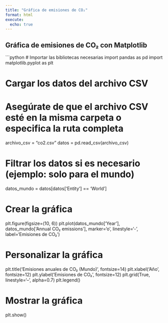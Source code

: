 ```yaml
---
title: "Gráfica de emisiones de CO₂"
format: html
execute:
  echo: true
---
```


## Gráfica de emisiones de CO₂ con Matplotlib

```python
# Importar las bibliotecas necesarias
import pandas as pd
import matplotlib.pyplot as plt

# Cargar los datos del archivo CSV
# Asegúrate de que el archivo CSV esté en la misma carpeta o especifica la ruta completa
archivo_csv = "co2.csv"
datos = pd.read_csv(archivo_csv)

# Filtrar los datos si es necesario (ejemplo: solo para el mundo)
datos_mundo = datos[datos['Entity'] == 'World']

# Crear la gráfica
plt.figure(figsize=(10, 6))
plt.plot(datos_mundo['Year'], datos_mundo['Annual CO₂ emissions'], marker='o', linestyle='-', label='Emisiones de CO₂')

# Personalizar la gráfica
plt.title('Emisiones anuales de CO₂ (Mundo)', fontsize=14)
plt.xlabel('Año', fontsize=12)
plt.ylabel('Emisiones de CO₂', fontsize=12)
plt.grid(True, linestyle='--', alpha=0.7)
plt.legend()

# Mostrar la gráfica
plt.show()